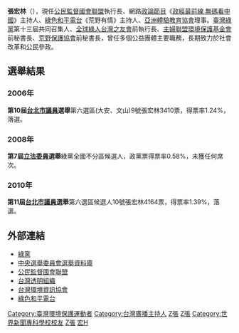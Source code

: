 {{Infobox_officeholder
| name = 張宏林
| image name =
| width = 
| now = 中華民國（台灣）政治人士 
| period = 
| Sex = 男 
| nationality = {{ROC}}
| Native place = {{ROC}}臺灣省新竹市
| date of birth = {{birth date and age|1971|7|26}}
| party = {{無黨籍}}
| place of birth = {{TWN}}
| educate = 
*新竹市立北門國小
*新竹市立成德國中
*明志工專工業設計科
*世界新聞傳播學院公共傳播學系
*世新大學公關暨廣告研究所
*台大國家發展研究所
| past = 
*網路政論節目《政經最前線 無碼看中國》主持人
*全國中等學校自由車競賽4000公尺個人追逐賽冠軍
*救生員與[[中華民國水上救生協會|中華民國水上救生協會]]救生教練
*[[臺北市立動物園|臺北市立動物園]]服務隊解說員、隊長
*綠色和平電台《荒野有情》主持人（1998至今）
*[[荒野保護協會|荒野保護協會]]秘書長
*[[台灣公益團體自律聯盟|台灣公益團體自律聯盟]]秘書長、理事
*[[主婦聯盟環境保護基金會|主婦聯盟環境保護基金會]]秘書長
*臺灣綠黨第十三屆共同召集人（2008~09年）
*臺灣綠黨秘書長（2009~10年）
*公民監督國會聯盟執行長
*第一屆[[行政院青年輔導委員會|行政院青年輔導委員會]]國家青年公共參與獎得獎人
*[[立法院|立法院]]永續發展促進會顧問
*[[臺北市政府|臺北市政府]]公務人員訓練處、社區大學講師
*亞洲體驗教育協會理事、監事
*臺北市雲林同鄉會文山分會副會長
*世新大學校友會理事
*世新大學公關學友會副秘書長
*天主教亞洲真理電台《荒野的呼喚》製作人及主持人
*台北勞工教育電台《台灣珍美麗》製作人及主持人
}}

'''張宏林'''（{{bd|1971年|7月26日||}}），現任[[公民監督國會聯盟|公民監督國會聯盟]]執行長、網路[[政論節目|政論節目]]《[[政經最前線_無碼看中國|政經最前線 無碼看中國]]》主持人、[[綠色和平電台|綠色和平電台]]《荒野有情》主持人、[[亞洲體驗教育協會|亞洲體驗教育協會]]理事。[[臺灣綠黨|臺灣綠黨]]第十三屆共同召集人、[[全球綠人台灣之友會|全球綠人台灣之友會]]前執行長、[[主婦聯盟環境保護基金會|主婦聯盟環境保護基金會]]前秘書長、[[荒野保護協會|荒野保護協會]]前秘書長，曾任多個公益團體主要職務，長期致力於社會改革和公民參政。

== 選舉結果 ==
=== 2006年 ===
'''第10屆[[台北市議員|台北市議員]]選舉'''第六選區(大安、文山)9號張宏林3410票，得票率1.24%，落選。 

=== 2008年 ===
'''第7屆[[立法委員|立法委員]]選舉'''綠黨全國不分區候選人，政黨票得票率0.58%，未獲任何席次。

=== 2010年 ===
'''第11屆[[台北市議員|台北市議員]]選舉'''第六選區候選人10號張宏林4164票，得票率1.39%，落選。

== 外部連結 ==
*[http://www.greenparty.org.tw 綠黨] {{Wayback|url=http://www.greenparty.org.tw/ |date=20000302114946 }}
*[http://210.69.23.140/cechead.asp 中央選舉委員會選舉資料庫] {{Wayback|url=http://210.69.23.140/cechead.asp |date=20061212120444 }}
*[https://web.archive.org/web/20180724032412/http://www.ccw.org.tw/ 公民監督國會聯盟]
*[http://www.tict.org.tw/ 台灣透明組織]
*[https://web.archive.org/web/20171114085359/http://www.e-info.org.tw/zh-hant 台灣環境資訊協會]
*[https://web.archive.org/web/20171223042556/https://www.greenpeace.com.tw/ 綠色和平電台]
{{台灣環境運動}}
[[Category:臺灣環境保護運動者|Category:臺灣環境保護運動者]]
[[Category:台灣廣播主持人|Category:台灣廣播主持人]]
[[Category:台灣綠黨黨員|Z張]]
[[Category:世新大學校友|Z張]]
[[Category:世界新聞專科學校校友|Category:世界新聞專科學校校友]]
[[Category:新竹市人|Z張]]
[[Category:张姓|宏H]]
